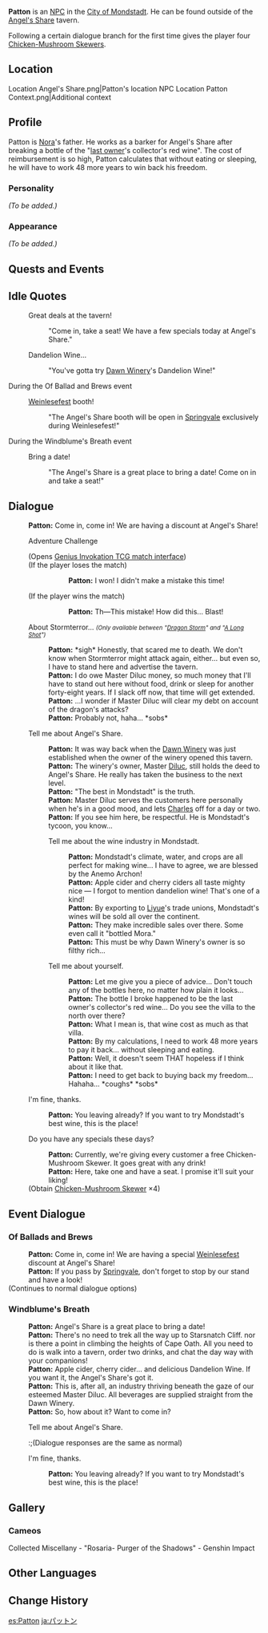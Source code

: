 {{Meta
<!-- Remove this template after adding the missing info -->
|missing_NPC_profile  = yes
}}
{{Character Infobox
|type             = NPC
|image            = NPC Patton.png
|region           = Mondstadt
|dialoguereward   = {{Card|Chicken-Mushroom Skewer|4}}
|affiliation      = Dawn Winery
|affiliation2     = Angel's Share
|child            = Nora
}}
'''Patton''' is an [[NPC]] in the [[City of Mondstadt]]. He can be found outside of the [[Angel's Share]] tavern.

Following a certain dialogue branch for the first time gives the player four [[Chicken-Mushroom Skewer]]s.

==Location==
<gallery>
Location Angel's Share.png|Patton's location
NPC Location Patton Context.png|Additional context
</gallery>

==Profile==
<!-- detailed story/lore information goes here -->
Patton is [[Nora]]'s father. He works as a barker for Angel's Share after breaking a bottle of the "[[Crepus|last owner]]'s collector's red wine". The cost of reimbursement is so high, Patton calculates that without eating or sleeping, he will have to work 48 more years to win back his freedom.

===Personality===
''(To be added.)''

===Appearance===
''(To be added.)''

==Quests and Events==
{{Quests and Events}}

==Idle Quotes==
{{Dialogue start}}
: {{DIcon|Idle}} Great deals at the tavern!
:: {{A|VO Patton 01.ogg}} "Come in, take a seat! We have a few specials today at Angel's Share."
: {{DIcon|Idle}} Dandelion Wine...
:: {{A|VO Patton 02.ogg}} "You've gotta try [[Dawn Winery]]'s Dandelion Wine!"
{{Dialogue end}}

;During the Of Ballad and Brews event
{{Dialogue start}}
: {{DIcon|Idle}} [[Weinlesefest]] booth!
:: {{A|VO Patton Of Ballads and Brews 01.ogg}} "The Angel's Share booth will be open in [[Springvale]] exclusively during Weinlesefest!"
{{Dialogue end}}

;During the Windblume's Breath event
{{Dialogue start}}
: {{DIcon|Idle}} Bring a date!
:: {{tx}} "The Angel's Share is a great place to bring a date! Come on in and take a seat!"
{{Dialogue end}}


==Dialogue==
{{Dialogue start}}
:'''Patton:''' Come in, come in! We are having a discount at Angel's Share!
:{{DIcon|TCG}} Adventure Challenge
:;(Opens [[Genius Invokation TCG/Stage/Patton/Riverside Encounter|Genius Invokation TCG match interface]])
:;(If the player loses the match)
:::'''Patton:''' I won! I didn't make a mistake this time!
:;(If the player wins the match)
:::'''Patton:''' Th&mdash;This mistake! How did this... Blast!
:{{DIcon}} About Stormterror... ''<small>(Only available between "[[Dragon Storm]]" and "[[A Long Shot]]")</small>''
::'''Patton:''' *sigh* Honestly, that scared me to death. We don't know when Stormterror might attack again, either... but even so, I have to stand here and advertise the tavern.
::'''Patton:''' I do owe Master Diluc money, so much money that I'll have to stand out here without food, drink or sleep for another forty-eight years. If I slack off now, that time will get extended.
::'''Patton:''' ...I wonder if Master Diluc will clear my debt on account of the dragon's attacks?
::'''Patton:''' Probably not, haha... *sobs*
:{{DIcon}} Tell me about Angel's Share.
::'''Patton:''' It was way back when the [[Dawn Winery]] was just established when the owner of the winery opened this tavern.
::'''Patton:''' The winery's owner, Master [[Diluc]], still holds the deed to Angel's Share. He really has taken the business to the next level.
::'''Patton:''' "The best in Mondstadt" is the truth.
::'''Patton:''' Master Diluc serves the customers here personally when he's in a good mood, and lets<!--"let" in-game--> [[Charles]] off for a day or two.
::'''Patton:''' If you see him here, be respectful. He is Mondstadt's tycoon, you know...
::{{DIcon}} Tell me about the wine industry in Mondstadt.
:::'''Patton:''' Mondstadt's climate, water, and crops are all perfect for making wine... I have to agree, we are blessed by the Anemo Archon!
:::'''Patton:''' Apple cider and cherry ciders all taste mighty nice &mdash; I forgot to mention dandelion wine! That's one of a kind!
:::'''Patton:''' By exporting to [[Liyue]]'s trade unions, Mondstadt's wines will be sold all over the continent.
:::'''Patton:''' They make incredible sales over there. Some even call it "bottled Mora."
:::'''Patton:''' This must be why Dawn Winery's owner is so filthy rich...
::{{DIcon}} Tell me about yourself.
:::'''Patton:''' Let me give you a piece of advice... Don't touch any of the bottles here, no matter how plain it looks...
:::'''Patton:''' The bottle I broke happened to be the last owner's collector's red wine... Do you see the villa to the north over there?
:::'''Patton:''' What I mean is, that wine cost as much as that villa.
:::'''Patton:''' By my calculations, I need to work 48 more years to pay it back... without sleeping and eating.
:::'''Patton:''' Well, it doesn't seem THAT hopeless if I think about it like that.
:::'''Patton:''' I need to get back to buying back my freedom... Hahaha... *coughs* *sobs*
:{{DIcon}} I'm fine, thanks.
::'''Patton:''' You leaving already? If you want to try Mondstadt's best wine, this is the place!
:{{DIcon|Reward}} Do you have any specials these days?
::'''Patton:''' Currently, we're giving every customer a free Chicken-Mushroom Skewer. It goes great with any drink!
::'''Patton:''' Here, take one and have a seat. I promise it'll suit your liking!
:;(Obtain [[Chicken-Mushroom Skewer]] ×4)
{{Dialogue end}}

==Event Dialogue==
===Of Ballads and Brews===
{{Dialogue start}}
:'''Patton:''' Come in, come in! We are having a special [[Weinlesefest]] discount at Angel's Share!
:'''Patton:''' If you pass by [[Springvale]], don't forget to stop by our stand and have a look!
;(Continues to normal dialogue options)
{{Dialogue end}}

===Windblume's Breath===
{{Dialogue start}}
:'''Patton:''' Angel's Share is a great place to bring a date!
:'''Patton:''' There's no need to trek all the way up to Starsnatch Cliff. nor is there a point in climbing the heights of Cape Oath. All you need to do is walk into a tavern, order two drinks, and chat the day way with your companions!
:'''Patton:''' Apple cider, cherry cider... and delicious Dandelion Wine. If you want it, the Angel's Share's got it.
:'''Patton:''' This is, after all, an industry thriving beneath the gaze of our esteemed Master Diluc. All beverages are supplied straight from the Dawn Winery.
:'''Patton:''' So, how about it? Want to come in?
:{{DIcon}} Tell me about Angel's Share.
::;(Dialogue responses are the same as normal)
:{{DIcon}} I'm fine, thanks.
::'''Patton:''' You leaving already? If you want to try Mondstadt's best wine, this is the place!

{{Dialogue end}}
<!--==Trivia==-->

==Gallery==
===Cameos===
<gallery>
Collected Miscellany - "Rosaria- Purger of the Shadows" - Genshin Impact
</gallery>

==Other Languages==
{{Other Languages
|default_hidden = 1
|en      = Patton
|zhs     = 巴顿
|zhs_rm  = Bādùn
|zht     = 巴頓
|zht_rm  = Bādùn
|ja      = パットン
|ja_rm   = Patton
|ko      = 페이튼
|ko_rm   = Peiteun
|es      = Patton
|fr      = Patton
|ru      = Паттон
|th      = Patton
|vi      = Patton
|de      = Patton
|id      = Patton
|pt      = Patton
|tr      = Patton
|it      = Patton
}}

==Change History==
{{Change History|1.0}}

[[es:Patton]]
[[ja:パットン]]